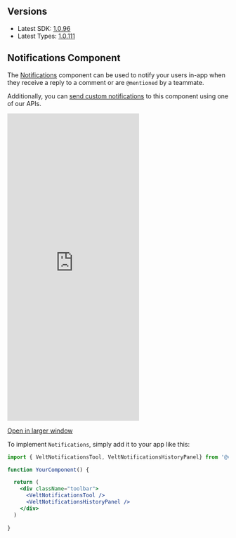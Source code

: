 ## Versions

- Latest SDK: [1.0.96](https://www.npmjs.com/package/@veltdev/react)
- Latest Types: [1.0.111](https://www.npmjs.com/package/@veltdev/types)

## Notifications Component

The [Notifications](/async-collaboration/notifications/setup) component can be used to notify your users in-app when they receive a reply to a comment or are `@mentioned` by a teammate.

Additionally, you can [send custom notifications](/async-collaboration/notifications/api-add-notification) to this component using one of our APIs.


<Frame>
<iframe
      src="https://landing-page-demo-velt.vercel.app/?feature=notifications"
      allow="camera; microphone"
      scrolling="no"
      frameBorder="0"
      className="w-full"
      height="700px"
    ></iframe>
</Frame>

[Open in larger window](https://landing-page-demo-velt.vercel.app/?feature=notifications)


To implement `Notifications`, simply add it to your app like this:


```jsx React / Next.js
import { VeltNotificationsTool, VeltNotificationsHistoryPanel} from '@veltdev/react';

function YourComponent() {

  return (
    <div className="toolbar">
      <VeltNotificationsTool />
      <VeltNotificationsHistoryPanel />
    </div>
  )
  
}
```
